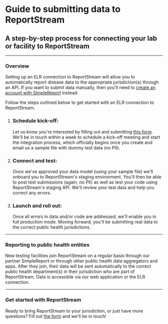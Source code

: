 # Guide to submitting data to ReportStream

## A step-by-step process for connecting your lab or facility to ReportStream

---

### Overview

Setting up an ELR connection to ReportStream will allow you to
automatically report disease data to the appropriate
jurisdiction(s) through an API. If you want to submit data
manually, then you'll need to
[create an account with SimpleReport](/developer-resources/account-registration-guide)
instead.

Follow the steps outlined below to get started with an ELR
connection to ReportStream.

<ol className="usa-process-list">
  <li className="usa-process-list__item">
    <h3 className="usa-process-list__heading">
        Schedule kick-off:
    </h3>
    <p className="margin-top-05">
        Let us know you're interested by filling out and
        submitting <a href="https://app.smartsheetgov.com/b/form/8c71931f25e64e42bf1fef32900bdecd">this form</a>. We'll be in touch within a week to schedule a kick-off
        meeting and start the integration process, which
        officially begins once you create and email us a sample
        file with dummy test data (no PII).
    </p>
  </li>
  <li className="usa-process-list__item">
    <h3 className="usa-process-list__heading">
        Connect and test:
    </h3>
    <p>
        Once we've approved your data model (using your sample
        file) we'll onboard you to ReportStream's staging
        environment. You'll then be able to post test
        submissions (again, no PII) as well as test your code
        using ReportStream's staging API. We'll review your test
        data and help you correct any errors.
    </p>
  </li>
  <li className="usa-process-list__item">
    <h3 className="usa-process-list__heading">
        Launch and roll out:
    </h3>
    <p>
        Once all errors in data and/or code are addressed, we'll
        enable you in full production mode. Moving forward,
        you'll be submitting real data to the correct public
        health jurisdictions.
    </p>
  </li>
</ol>

---

### Reporting to public health entities

New testing facilities join ReportStream on a regular basis
through our partner SimpleReport or through other public health
data aggregators and apps. After they join, their data will be
sent automatically to the correct public health department(s) in
their jurisdiction who are part of ReportStream. Data is
accessible via our web application or the ELR connection.

---

### Get started with ReportStream

Ready to bring ReportStream to your jurisdiction, or just
have more questions? Fill out [the form](https://app.smartsheetgov.com/b/form/8c71931f25e64e42bf1fef32900bdecd)
and we'll be in touch!
